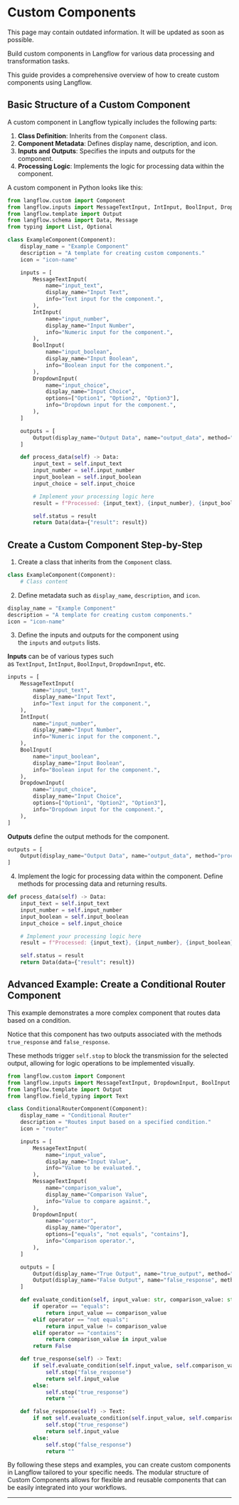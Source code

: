 
# Custom Components

<Admonition type="warning" title="warning">
This page may contain outdated information. It will be updated as soon as possible.
</Admonition>

Build custom components in Langflow for various data processing and transformation tasks.

This guide provides a comprehensive overview of how to create custom components using Langflow.

## Basic Structure of a Custom Component

A custom component in Langflow typically includes the following parts:

1. **Class Definition**: Inherits from the `Component` class.
2. **Component Metadata**: Defines display name, description, and icon.
3. **Inputs and Outputs**: Specifies the inputs and outputs for the component.
4. **Processing Logic**: Implements the logic for processing data within the component.

A custom component in Python looks like this:

```python
from langflow.custom import Component
from langflow.inputs import MessageTextInput, IntInput, BoolInput, DropdownInput, HandleInput
from langflow.template import Output
from langflow.schema import Data, Message
from typing import List, Optional

class ExampleComponent(Component):
    display_name = "Example Component"
    description = "A template for creating custom components."
    icon = "icon-name"

    inputs = [
        MessageTextInput(
            name="input_text",
            display_name="Input Text",
            info="Text input for the component.",
        ),
        IntInput(
            name="input_number",
            display_name="Input Number",
            info="Numeric input for the component.",
        ),
        BoolInput(
            name="input_boolean",
            display_name="Input Boolean",
            info="Boolean input for the component.",
        ),
        DropdownInput(
            name="input_choice",
            display_name="Input Choice",
            options=["Option1", "Option2", "Option3"],
            info="Dropdown input for the component.",
        ),
    ]

    outputs = [
        Output(display_name="Output Data", name="output_data", method="process_data"),
    ]

    def process_data(self) -> Data:
        input_text = self.input_text
        input_number = self.input_number
        input_boolean = self.input_boolean
        input_choice = self.input_choice

        # Implement your processing logic here
        result = f"Processed: {input_text}, {input_number}, {input_boolean}, {input_choice}"

        self.status = result
        return Data(data={"result": result})

```

## Create a Custom Component Step-by-Step

1. Create a class that inherits from the `Component` class.

```python
class ExampleComponent(Component):
    # Class content
```

2. Define metadata such as `display_name`, `description`, and `icon`.

```python
display_name = "Example Component"
description = "A template for creating custom components."
icon = "icon-name"
```

3. Define the inputs and outputs for the component using the `inputs` and `outputs` lists.

**Inputs** can be of various types such as `TextInput`, `IntInput`, `BoolInput`, `DropdownInput`, etc.

```python
inputs = [
    MessageTextInput(
        name="input_text",
        display_name="Input Text",
        info="Text input for the component.",
    ),
    IntInput(
        name="input_number",
        display_name="Input Number",
        info="Numeric input for the component.",
    ),
    BoolInput(
        name="input_boolean",
        display_name="Input Boolean",
        info="Boolean input for the component.",
    ),
    DropdownInput(
        name="input_choice",
        display_name="Input Choice",
        options=["Option1", "Option2", "Option3"],
        info="Dropdown input for the component.",
    ),
]

```

**Outputs** define the output methods for the component.

```python
outputs = [
    Output(display_name="Output Data", name="output_data", method="process_data"),
]
```

4. Implement the logic for processing data within the component. Define methods for processing data and returning results.

```python
def process_data(self) -> Data:
    input_text = self.input_text
    input_number = self.input_number
    input_boolean = self.input_boolean
    input_choice = self.input_choice

    # Implement your processing logic here
    result = f"Processed: {input_text}, {input_number}, {input_boolean}, {input_choice}"

    self.status = result
    return Data(data={"result": result})

```

## Advanced Example: Create a Conditional Router Component

This example demonstrates a more complex component that routes data based on a condition.

Notice that this component has two outputs associated with the methods `true_response` and `false_response`.

These methods trigger `self.stop` to block the transmission for the selected output, allowing for logic operations to be implemented visually.

```python
from langflow.custom import Component
from langflow.inputs import MessageTextInput, DropdownInput, BoolInput
from langflow.template import Output
from langflow.field_typing import Text

class ConditionalRouterComponent(Component):
    display_name = "Conditional Router"
    description = "Routes input based on a specified condition."
    icon = "router"

    inputs = [
        MessageTextInput(
            name="input_value",
            display_name="Input Value",
            info="Value to be evaluated.",
        ),
        MessageTextInput(
            name="comparison_value",
            display_name="Comparison Value",
            info="Value to compare against.",
        ),
        DropdownInput(
            name="operator",
            display_name="Operator",
            options=["equals", "not equals", "contains"],
            info="Comparison operator.",
        ),
    ]

    outputs = [
        Output(display_name="True Output", name="true_output", method="true_response"),
        Output(display_name="False Output", name="false_response", method="false_response"),
    ]

    def evaluate_condition(self, input_value: str, comparison_value: str, operator: str) -> bool:
        if operator == "equals":
            return input_value == comparison_value
        elif operator == "not equals":
            return input_value != comparison_value
        elif operator == "contains":
            return comparison_value in input_value
        return False

    def true_response(self) -> Text:
        if self.evaluate_condition(self.input_value, self.comparison_value, self.operator):
            self.stop("false_response")
            return self.input_value
        else:
            self.stop("true_response")
            return ""

    def false_response(self) -> Text:
        if not self.evaluate_condition(self.input_value, self.comparison_value, self.operator):
            self.stop("true_response")
            return self.input_value
        else:
            self.stop("false_response")
            return ""

```

By following these steps and examples, you can create custom components in Langflow tailored to your specific needs. The modular structure of Custom Components allows for flexible and reusable components that can be easily integrated into your workflows.

---
